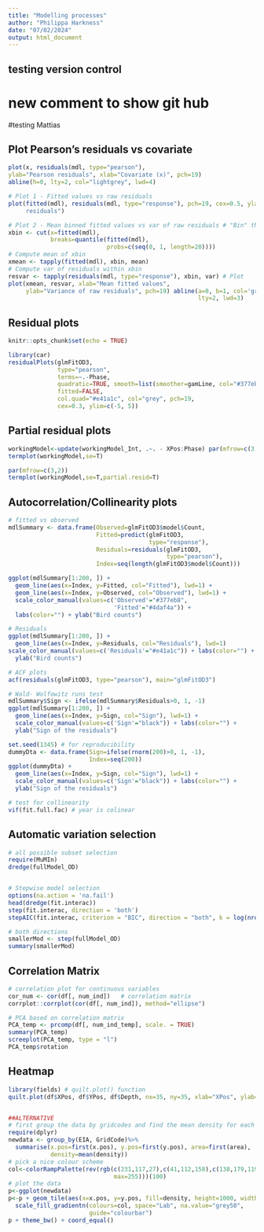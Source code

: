 ```yaml
---
title: "Modelling processes"
author: "Philippa Harkness"
date: "07/02/2024"
output: html_document
---
```


## testing version control

# new comment to show git hub
#testing Mattias

## Plot Pearson's residuals vs covariate

```r
plot(x, residuals(mdl, type="pearson"),
ylab="Pearson residuals", xlab="Covariate (x)", pch=19)
abline(h=0, lty=2, col="lightgrey", lwd=4)

# Plot 1 - Fitted values vs raw residuals
plot(fitted(mdl), residuals(mdl, type="response"), pch=19, cex=0.5, ylab="Raw
     residuals")

# Plot 2 - Mean binned fitted values vs var of raw residuals # "Bin" the x-axis
xbin <- cut(x=fitted(mdl),
            breaks=quantile(fitted(mdl),
                            probs=c(seq(0, 1, length=20))))
# Compute mean of xbin
xmean <- tapply(fitted(mdl), xbin, mean)
# Compute var of residuals within xbin
resvar <- tapply(residuals(mdl, type="response"), xbin, var) # Plot
plot(xmean, resvar, xlab="Mean fitted values",
     ylab="Variance of raw residuals", pch=19) abline(a=0, b=1, col='grey',
                                                      lty=2, lwd=3)
```

## Residual plots

```r
knitr::opts_chunk$set(echo = TRUE)

library(car) 
residualPlots(glmFitOD3,
              type="pearson",
              terms=~.-Phase,
              quadratic=TRUE, smooth=list(smoother=gamLine, col="#377eb8"),
              fitted=FALSE,
              col.quad="#e41a1c", col="grey", pch=19,
              cex=0.3, ylim=c(-5, 5))
```

## Partial residual plots

```r
workingModel<-update(workingModel_Int, .~. - XPos:Phase) par(mfrow=c(3,2))
termplot(workingModel,se=T)

par(mfrow=c(3,2)) 
termplot(workingModel,se=T,partial.resid=T)
```

## Autocorrelation/Collinearity plots

```r
# fitted vs observed
mdlSummary <- data.frame(Observed=glmFitOD3$model$Count,
                         Fitted=predict(glmFitOD3,
                                        type="response"),
                         Residuals=residuals(glmFitOD3,
                                             type="pearson"),
                         Index=seq(length(glmFitOD3$model$Count)))

ggplot(mdlSummary[1:200, ]) +
  geom_line(aes(x=Index, y=Fitted, col="Fitted"), lwd=1) +
  geom_line(aes(x=Index, y=Observed, col="Observed"), lwd=1) +
  scale_color_manual(values=c('Observed'="#377eb8",
                              'Fitted'="#4daf4a")) +
  labs(color="") + ylab("Bird counts")

# Residuals
ggplot(mdlSummary[1:200, ]) +
  geom_line(aes(x=Index, y=Residuals, col="Residuals"), lwd=1)
scale_color_manual(values=c('Residuals'="#e41a1c")) + labs(color="") +
  ylab("Bird counts")

# ACF plots
acf(residuals(glmFitOD3, type="pearson"), main="glmFitOD3")

# Wald- Wolfowitz runs test
mdlSummary$Sign <- ifelse(mdlSummary$Residuals>0, 1, -1)
ggplot(mdlSummary[1:200, ]) +
  geom_line(aes(x=Index, y=Sign, col="Sign"), lwd=1) +
  scale_color_manual(values=c('Sign'="black")) + labs(color="") +
  ylab("Sign of the residuals")

set.seed(1345) # for reproducibility
dummyDta <- data.frame(Sign=ifelse(rnorm(200)>0, 1, -1),
                       Index=seq(200))
ggplot(dummyDta) +
  geom_line(aes(x=Index, y=Sign, col="Sign"), lwd=1) +
  scale_color_manual(values=c('Sign'="black")) + labs(color="") +
  ylab("Sign of the residuals")

# test for collinearity 
vif(fit.full.fac) # year is colinear
```


## Automatic variation selection
```r
# all possible subset selection
require(MuMIn) 
dredge(fullModel_OD)


# Stepwise model selection
options(na.action = 'na.fail')
head(dredge(fit.interac)) 
step(fit.interac, direction = 'both') 
stepAIC(fit.interac, criterion = "BIC", direction = "both", k = log(nrow(EIA)))

# both directions
smallerMod <- step(fullModel_OD)
summary(smallerMod)
```


## Correlation Matrix
```r
# correlation plot for continuous variables
cor_num <- cor(df[, num_ind])   # correlation matrix
corrplot::corrplot(cor(df[, num_ind]), method="ellipse")

# PCA based on correlation matrix
PCA_temp <- prcomp(df[, num_ind_temp], scale. = TRUE)
summary(PCA_temp)
screeplot(PCA_temp, type = "l")
PCA_temp$rotation
```

## Heatmap
```r

library(fields) # quilt.plot() function
quilt.plot(df$XPos, df$YPos, df$Depth, nx=35, ny=35, xlab="XPos", ylab="YPos")


##ALTERNATIVE 
# first group the data by gridcodes and find the mean density for each cell
require(dplyr)
newdata <- group_by(EIA, GridCode)%>%
  summarise(x.pos=first(x.pos), y.pos=first(y.pos), area=first(area),
            density=mean(density))
# pick a nice colour scheme
col<-colorRampPalette(rev(rgb(c(231,117,27),c(41,112,158),c(138,179,119),
                              max=255)))(100)
# plot the data
p<-ggplot(newdata)
p<-p + geom_tile(aes(x=x.pos, y=y.pos, fill=density, height=1000, width=1000))+
  scale_fill_gradientn(colours=col, space="Lab", na.value="grey50",
                       guide="colourbar")
p + theme_bw() + coord_equal()
```

